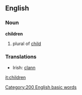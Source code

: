 ==English==
===Noun===
'''children'''
#plural of [[child]]

===Translations===
*Irish: [[clann]]

[[it:children]]
[[Category:200 English basic words]]